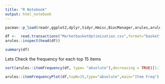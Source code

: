 ```yaml
---
title: "R Notebook"
output: html_notebook
---
```


```r
pacman::p_load(readr,ggplot2,dplyr,tidyr,Hmisc,BiocManager,arules,arulesViz)

df <-  read.transactions("MarketbasketOptimization.csv",format="basket",sep=",",skip=0)
arules::inspect(head(df))
```

```r
summary(df)
```


Lets Check the frequency for each top 15 items
```r
sort(arules::itemFrequency(df, type= "absolute"),decreasing = TRUE)[1:15]
```


```r
arules::itemFrequencyPlot(df,topN=15,type="absolute",main="Item Freq")

```

```r


```

```r


```

```r

```

```r

```